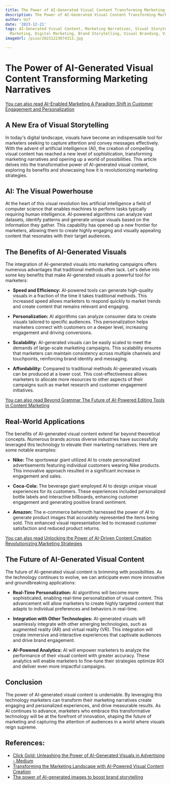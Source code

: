 ```yaml
---
title: The Power of AI-Generated Visual Content Transforming Marketing Narratives
description: The Power of AI-Generated Visual Content Transforming Marketing Narratives
author: Usf
date: '2023-12-21'
tags: AI-Generated Visual Content, Marketing Narratives, Visual Storytelling, Content
  Marketing, Digital Marketing, Brand Storytelling, Visual Branding, Visual Communication
imageUrl: /pixa/20231223074313.jpg

---
```

# **The Power of AI-Generated  Visual Content Transforming Marketing Narratives**

[You can also  read AI-Enabled Marketing A  Paradigm Shift in Customer  Engagement and Personalization](AI-Enabled%20Marketing%20A%20Paradigm%20Shift%20in%20Customer%20Engagement%20and%20Personalization)


## **A New Era of Visual Storytelling**

In today's digital landscape, visuals have become an indispensable tool for marketers seeking to capture attention and  convey messages effectively. With the advent of artificial intelligence (AI), the creation of compelling visual content has reached a new  level  of sophistication, transforming marketing narratives and opening up a world of possibilities. This  article delves into the transformative power of AI-generated visual content, exploring  its benefits and showcasing  how it is revolutionizing marketing strategies.

## **AI: The Visual Powerhouse**

At the heart of this visual revolution lies artificial intelligence a field of computer science that enables machines to perform tasks typically requiring human intelligence. AI-powered algorithms can analyze  vast  datasets, identify patterns and generate unique visuals based on the information they gather. This capability has opened up a new frontier for marketers, allowing them  to create highly engaging  and visually appealing content that resonates with their  target  audiences.

## **The Benefits of AI-Generated Visuals**

The integration of AI-generated visuals into marketing campaigns offers numerous advantages that  traditional methods often lack. Let's  delve into  some  key benefits that make AI-generated visuals a powerful tool for marketers:

- **Speed and Efficiency:** AI-powered tools can generate high-quality visuals in a fraction of the time it takes traditional methods. This increased speed  allows marketers to respond quickly to market trends and create content that remains relevant and engaging.

- **Personalization:** AI algorithms can analyze consumer data to create visuals tailored to specific audiences. This personalization helps marketers connect with customers on  a  deeper level, increasing engagement and driving conversions.

- **Scalability:** AI-generated  visuals can  be easily scaled to meet the demands of large-scale  marketing  campaigns. This scalability ensures that marketers can maintain consistency across multiple channels and touchpoints, reinforcing brand identity and messaging.

- **Affordability:** Compared to traditional methods AI-generated  visuals can  be produced at  a lower cost. This cost-effectiveness allows marketers to allocate more resources to other aspects of  their campaigns such as market research and customer engagement initiatives.

[You can also  read Beyond  Grammar  The Future of AI-Powered Editing Tools in Content  Marketing](Beyond%20Grammar%20The%20Future%20of%20AI-Powered%20Editing%20Tools%20in%20Content%20Marketing)


## **Real-World Applications**

The benefits of AI-generated visual  content  extend far beyond  theoretical concepts. Numerous brands across diverse industries have successfully leveraged this technology to elevate their marketing narratives. Here are some notable examples:

- **Nike:**  The sportswear giant utilized AI to create  personalized advertisements featuring  individual customers wearing Nike products.  This innovative approach resulted in a significant increase in engagement and sales.

- **Coca-Cola:** The beverage giant employed  AI to  design unique visual experiences for its customers. These  experiences included personalized bottle labels and interactive billboards, enhancing  customer engagement and generating  positive brand sentiment.

- **Amazon:**  The  e-commerce behemoth harnessed the power of AI to generate product images that accurately represented the items being sold. This enhanced visual representation led to increased customer satisfaction and reduced  product  returns.

[You can also read Unlocking  the  Power of  AI-Driven Content Creation  Revolutionizing Marketing Strategies](Unlocking%20the%20Power%20of%20AI-Driven%20Content%20Creation%20Revolutionizing%20Marketing%20Strategies)


## **The Future of AI-Generated Visual Content**

The future of AI-generated visual content is brimming with possibilities. As the technology continues to evolve, we  can anticipate even more innovative and groundbreaking applications:

- **Real-Time Personalization:** AI algorithms will become more sophisticated, enabling real-time personalization of visual  content. This advancement will  allow marketers to create  highly targeted content that adapts to individual preferences and behaviors in real-time.

- **Integration with Other Technologies:**  AI-generated visuals will seamlessly  integrate with other emerging technologies, such as augmented reality (AR) and virtual reality (VR). This integration will create immersive and interactive experiences that captivate audiences and drive brand engagement.

- **AI-Powered Analytics:** AI will empower marketers to analyze the performance of their visual content with greater accuracy. These analytics will enable marketers to fine-tune their strategies optimize ROI and  deliver even more impactful campaigns.

## **Conclusion**

The power of AI-generated visual content is undeniable. By leveraging  this technology marketers can transform their marketing narratives  create engaging and personalized experiences, and drive measurable results. As AI continues to advance, marketers who embrace this transformative technology  will be at the forefront  of innovation, shaping  the  future of marketing and capturing the attention of audiences in  a world where visuals reign supreme.

## References:
- [Click Gold: Unleashing the Power of AI-Generated Visuals in Advertising - Medium](https://medium.com/@juliovictor2015/click-gold-unleashing-the-power-of-ai-generated-visuals-in-advertising-a1ad83c39512)
- [Transforming the Marketing Landscape with AI-Powered Visual Content Creation](https://techleaderspov.com/2023/05/08/dall-e2-transforming-the-marketing-landscape-with-ai-powered-visual-content-creation/)
- [The power of AI-generated images to boost brand storytelling](https://all-images.ai/en/the-power-of-ai-generated-images-to-boost-brand-storytelling/)
